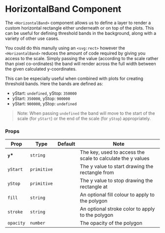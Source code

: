 
# HorizontalBand Component

The `<HorizontalBand>` component allows us to define a layer to render a custom horizontal rectangle either underneath or on top of the plots. This can be useful for defining threshold bands in the background, along with a variety of other use cases.

You could do this manully using an `<svg:rect>` however the `<HorizontalBand>` reduces the amount of code required by giving you access to the scale. Simply passing the value (according to the scale rather than pixel co-ordinates) the band will render across the full width between the given calculated y-coordinates.

<Canvas>
    <Story id="components-bands-horizontalband--default" />
</Canvas>

This can be especially useful when combined with plots for creating threshold bands. Here the bands are defined as:

-   yStart: `undefined`, yStop: `350000`
-   yStart: `350000`, yStop: `900000`
-   yStart: `900000`, yStop: `undefined`

> Note: When passing `undefined` the band will move to the start of the scale (for `yStart`) or the end of the scale (for `yStop`) appropriately.

<Canvas>
    <Story id="components-bands-horizontalband--thresholds-example" />
</Canvas>

### Props

| Prop      | Type        | Default | Note                                                        |
| --------- | ----------- | ------- | ----------------------------------------------------------- |
| **`y`\*** | `string`    |         | The key, used to access the scale to calculate the y values |
| `yStart`  | `primitive` |         | The y value to start drawing the rectangle from             |
| `yStop`   | `primitive` |         | The y value to stop drawing the rectangle at                |
| `fill`    | `string`    |         | An optional fill colour to apply to the polygon             |
| `stroke`  | `string`    |         | An optional stroke color to apply to the polygon            |
| `opacity` | `number`    |         | The opacity of the polygon                                  |

<br />
